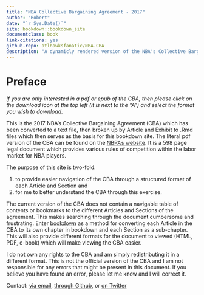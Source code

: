 ```yaml
--- 
title: "NBA Collective Bargaining Agreement - 2017"
author: "Robert"
date: "`r Sys.Date()`"
site: bookdown::bookdown_site
documentclass: book
link-citations: yes
github-repo: atlhawksfanatic/NBA-CBA
description: "A dynamicly rendered version of the NBA's Collective Bargaining Agreement."
---
```


# Preface {-}

*If you are only interested in a pdf or epub of the CBA, then please click on the download icon at the top left (it is next to the "A") and select the format you wish to download.*

This is the 2017 NBA's Collective Bargaining Agreement (CBA) which has been converted to a text file, then broken up by Article and Exhibit to .Rmd files which then serves as the basis for this bookdown site. The literal pdf version of the CBA can be found on the [NBPA's website](http://3c90sm37lsaecdwtr32v9qof.wpengine.netdna-cdn.com/wp-content/uploads/2016/02/2017-NBA-NBPA-Collective-Bargaining-Agreement.pdf). It is a 598 page legal document which provides various rules of competition within the labor market for NBA players. 

The purpose of this site is two-fold:

1. to provide easier navigation of the CBA through a structured format of each Article and Section and
2. for me to better understand the CBA through this exercise.

The current version of the CBA does not contain a navigable table of contents or bookmarks to the different Articles and Sections of the agreement. This makes searching through the document cumbersome and frustrating. Enter [bookdown](https://bookdown.org/yihui/bookdown/) as a method for converting each Article in the CBA to its own chapter in bookdown and each Section as a sub-chapter. This will also provide different formats for the document to viewed (HTML, PDF, e-book) which will make viewing the CBA easier.

I do not own any rights to the CBA and am simply redistributing it in a different format. This is not the official version of the CBA and I am not responsible for any errors that might be present in this document. If you believe you have found an error, please let me know and I will correct it.

Contact: [via email](atlhawksfanatic@gmail.com), [through Github](https://github.com/atlhawksfanatic), or [on Twitter](https://twitter.com/atlhawksfanatic)